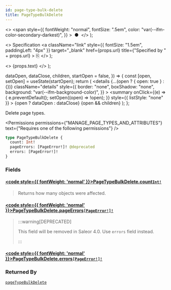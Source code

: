 ```yaml
---
id: page-type-bulk-delete
title: PageTypeBulkDelete
---
```


  <>
    <span
      style={{
        fontWeight: "normal",
        fontSize: ".5em",
        color: "var(--ifm-color-secondary-darkest)",
      }}
    >
      &nbsp;●&nbsp;
    </span>
  </>
);

  <>
    Specification
    <a
      className="link"
      style={{ fontSize: "1.5em", paddingLeft: "4px" }}
      target="\_blank"
      href={props.url}
      title={"Specified by " + props.url}
    >
      ⎘
    </a>
  </>
);

  <>
    <span className={props.class}>{props.text}</span>
  </>
);


  dataOpen,
  dataClose,
  children,
  startOpen = false,
}) => {
  const [open, setOpen] = useState(startOpen);
  return (
    <details
      {...(open ? { open: true } : {})}
      className="details"
      style={{
        border: "none",
        boxShadow: "none",
        background: "var(--ifm-background-color)",
      }}
    >
      <summary
        onClick={(e) => {
          e.preventDefault();
          setOpen((open) => !open);
        }}
        style={{ listStyle: "none" }}
      >
        {open ? dataOpen : dataClose}
      </summary>
      {open && children}
    </details>
  );
};

Delete page types.

<Permissions
  permissions={"MANAGE_PAGE_TYPES_AND_ATTRIBUTES"}
  text={"Requires one of the following permissions"}
/>

```graphql
type PageTypeBulkDelete {
  count: Int!
  pageErrors: [PageError!]! @deprecated
  errors: [PageError!]!
}
```

### Fields

#### [<code style={{ fontWeight: 'normal' }}>PageTypeBulkDelete.<b>count</b></code>](#)<Bullet />[`Int!`](../../../api-reference/miscellaneous/scalars/int) <Badge class="badge badge--secondary" text="non-null"/> <Badge class="badge badge--secondary" text="scalar"/> <Badge class="badge badge--secondary" text="miscellaneous"/>

> Returns how many objects were affected.

#### [<code style={{ fontWeight: 'normal' }}>PageTypeBulkDelete.<b>pageErrors</b></code>](#)<Bullet />[`[PageError!]!`](../../../api-reference/pages/objects/page-error) <Badge class="badge badge--deprecated badge--secondary" text="deprecated"/> <Badge class="badge badge--secondary" text="non-null"/> <Badge class="badge badge--secondary" text="object"/> <Badge class="badge badge--secondary" text="pages"/>

> :::warning[DEPRECATED]
>
> This field will be removed in Saleor 4.0. Use `errors` field instead.
>
> :::

#### [<code style={{ fontWeight: 'normal' }}>PageTypeBulkDelete.<b>errors</b></code>](#)<Bullet />[`[PageError!]!`](../../../api-reference/pages/objects/page-error) <Badge class="badge badge--secondary" text="non-null"/> <Badge class="badge badge--secondary" text="object"/> <Badge class="badge badge--secondary" text="pages"/>

>

### Returned By

[`pageTypeBulkDelete`](../../../api-reference/pages/mutations/page-type-bulk-delete) <Badge class="badge badge--secondary" text="mutation"/>


